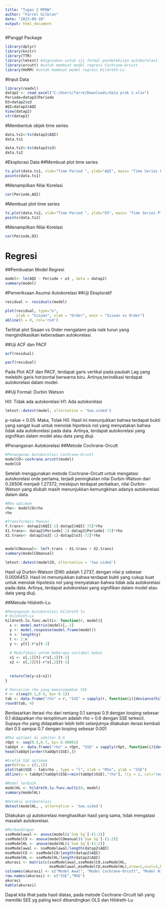 ```yaml
---
title: "Tugas 2 MPDW"
author: "Farrel Gilbran"
date: "2023-09-10"
output: html_document
---
```


#Panggil Package

```r
library(dplyr)
library(knitr)
library(TTR)
library(lmtest) #digunakan untuk uji formal pendeteksian autokorelasi
library(orcutt) #untuk membuat model regresi Cochrane-Orcutt
library(HoRM) #untuk membuat model regresi Hildreth-Lu
```

#Input Data

```r
library(readxl)
datap2 <- read_excel("C:/Users/farre/Downloads/data prak 2.xlsx")
Periode=datap2$Periode
O3=datap2$o3
AQI=datap2$AQI
View(datap2)
str(datap2)
```

#Membentuk objek time series

```r
data.ts1<-ts(datap2$AQI)
data.ts1
```

```r
data.ts2<-ts(datap2$o3)
data.ts2
```

#Eksplorasi Data
##Membuat plot time series

```r
ts.plot(data.ts1, xlab="Time Period ", ylab="AQI", main= "Time Series Plot of AQI")
points(data.ts1)
```

#Menampilkan Nilai Korelasi

```r
cor(Periode,AQI)
```

#Membuat plot time series

```r
ts.plot(data.ts2, xlab="Time Period ", ylab="O3", main= "Time Series Plot of O3")
points(data.ts2)
```

#Menampilkan Nilai Korelasi

```r
cor(Periode,O3)
```

# Regresi
##Pembuatan Model Regresi

```r
model<- lm(AQI ~ Periode + o3 , data = datap2)
summary(model)
```

#Pemeriksaan Asumsi Autokorelasi
##Uji Eksploratif

```r
residual <- residuals(model)

plot(residual, type="o", 
     ylab = "Sisaan", xlab = "Order", main = "Sisaan vs Order")
abline(h = 0, col='red')
```
Terlihat plot Sisaan vs Order mengalami pola naik turun yang mengindikasikan keberadaan autokorelasi. 

##Uji ACF dan PACF

```r
acf(residual)
```


```r
pacf(residual)
```
Pada Plot ACF dan PACF, terdapat garis vertikal pada paubah Lag yang melebihi garis horizontal berwarna biru. Artinya,terindikasi terdapat autokorelasi dalam model. 

##Uji Formal: Durbin Watson

H0: Tidak ada autokorelasi
H1: Ada autokorelasi
```r
lmtest::dwtest(model, alternative = 'two.sided')
```
p-value < 0.05. Maka, Tolak H0. Hasil ini menunjukkan bahwa terdapat bukti yang sangat kuat untuk menolak hipotesis nol yang menyatakan bahwa tidak ada autokorelasi pada data. Artinya, terdapat autokorelasi yang signifikan dalam model atau data yang diuji.

#Penanganan Autokorelasi
##Metode Cochrane-Orcutt

```r
#Penanganan Autokorelasi Cochrane-Orcutt
modelCO<-cochrane.orcutt(model)
modelCO
```
Setelah menggunakan metode Cochrane-Orcutt untuk mengatasi autokorelasi orde pertama, terjadi peningkatan nilai Durbin-Watson dari 0.26506 menjadi 1.27372; meskipun terdapat perbaikan, nilai Durbin-Watson yang diubah masih menunjukkan kemungkinan adanya autokorelasi dalam data.
```r
#Rho optimum
rho<- modelCO$rho
rho
```

```r
#Transformasi Manual
Y.trans<- datap2$AQI[-1]-datap2$AQI[-72]*rho
X1.trans<- datap2$Periode[-1]-datap2$Periode[-72]*rho
X2.trans<- datap2$o3[-1]-datap2$o3[-72]*rho


modelCOmanual<- lm(Y.trans ~ X1.trans + X2.trans)
summary(modelCOmanual)
```
```r
lmtest::dwtest(modelCO, alternative = 'two.sided')
```
Hasil uji Durbin-Watson (DW) adalah 1.2737, dengan nilai p sebesar 0.0006453. Hasil ini menunjukkan bahwa terdapat bukti yang cukup kuat untuk menolak hipotesis nol yang menyatakan bahwa tidak ada autokorelasi pada data. Artinya, terdapat autokorelasi yang signifikan dalam model atau data yang diuji.

##Metode Hildreth-Lu

```r
#Penanganan Autokorelasi Hildreth lu
# Hildreth-Lu
hildreth.lu.func.multi<- function(r, model){
  x <- model.matrix(model)[,-1]
  y <- model.response(model.frame(model))
  n <- length(y)
  t <- 2:n
  y <- y[t]-r*y[t-1]
  
  # Modifikasi untuk beberapa variabel bebas
  x1 <- x[,1][t]-r*x[,1][t-1]
  x2 <- x[,2][t]-r*x[,2][t-1]
  
  
  return(lm(y~x1+x2))
}

# Pencarian rho yang meminimumkan SSE
r <- c(seq(0.1,0.9, by= 0.1))
tab <- data.frame("rho" = r, "SSE" = sapply(r, function(i){deviance(hildreth.lu.func.multi(i, model))}))
round(tab, 4)

```
Berdasarkan iterasi rho dari rentang 0.1 sampai 0.9 dengan looping sebesar 0.1 didapatkan rho teroptimum adalah rho = 0.6 dengan SSE terkecil. Supaya rho yang didapatkan lebih teliti selanjutnya dilakukan iterasi kembali dari 0.5 sampai 0.7 dengan looping sebesar 0.001

```r
#Rho optimal di sekitar 0.6
rOpt <- seq(0.5,0.7, by= 0.00001)
tabOpt <- data.frame("rho" = rOpt, "SSE" = sapply(rOpt, function(i){deviance(hildreth.lu.func.multi(i, model))}))
head(tabOpt[order(tabOpt$SSE),])

#Grafik SSE optimum
par(mfrow = c(1,1))
plot(tab$SSE ~ tab$rho , type = "l", xlab = "Rho", ylab = "SSE")
abline(v = tabOpt[tabOpt$SSE==min(tabOpt$SSE),"rho"], lty = 2, col="red",lwd=2)
```
```r
#Model terbaik
modelHL <- hildreth.lu.func.multi(0, model)
summary(modelHL)
```

```r
#Deteksi autokorelasi
dwtest(modelHL, , alternative = 'two.sided')
```
Dilakukan uji autokorelasi menghasilkan hasil yang sama, tidak mengatasi masalah autokorelasi.

```r
#Perbandingan
sseModelawal <- anova(model)$`Sum Sq`[-(1:2)]
sseModelCO <- anova(modelCOmanual)$`Sum Sq`[-(1:2)]
sseModelHL <- anova(modelHL)$`Sum Sq`[-(1:2)]
mseModelawal <- sseModelawal/length(datap2$AQI)
mseModelCO <- sseModelCO/length(datap2$AQI)
mseModelHL <- sseModelHL/length(datap2$AQI)
akurasi <- matrix(c(sseModelawal,sseModelCO,sseModelHL,
                    mseModelawal,mseModelCO,mseModelHL),nrow=2,ncol=3,byrow = T)
colnames(akurasi) <- c("Model Awal", "Model Cochrane-Orcutt", "Model Hildreth-Lu")
row.names(akurasi) <- c("SSE","MSE")
akurasi
kable(akurasi)
```
Dapat kita lihat pada hasil diatas, pada metode Cochrane-Orcutt lah yang memiliki SEE yg paling kecil dibandingkan OLS dan Hildreth-Lu

